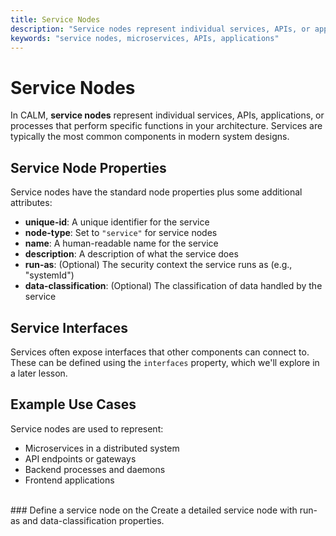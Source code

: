 ```yaml
---
title: Service Nodes
description: "Service nodes represent individual services, APIs, or applications in your architecture. They are the workhorses of most software systems, processing data and providing functionality."
keywords: "service nodes, microservices, APIs, applications"
---
```


# Service Nodes

In CALM, **service nodes** represent individual services, APIs, applications, or processes that perform specific functions in your architecture. Services are typically the most common components in modern system designs.

## Service Node Properties

Service nodes have the standard node properties plus some additional attributes:

- **unique-id**: A unique identifier for the service
- **node-type**: Set to `"service"` for service nodes
- **name**: A human-readable name for the service
- **description**: A description of what the service does
- **run-as**: (Optional) The security context the service runs as (e.g., "systemId")
- **data-classification**: (Optional) The classification of data handled by the service

## Service Interfaces

Services often expose interfaces that other components can connect to. These can be defined using the `interfaces` property, which we'll explore in a later lesson.

## Example Use Cases

Service nodes are used to represent:

- Microservices in a distributed system
- API endpoints or gateways
- Backend processes and daemons
- Frontend applications

<br/>
### Define a service node on the <SideEditorLink text="right side!"/> 
Create a detailed service node with run-as and data-classification properties.